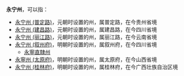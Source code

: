 '''永宁州'''，可以指：

*[[永宁州_(普定路)|永宁州 (普定路)]]，元朝时设置的州，属普定路，在今贵州省境
*[[永宁州_(建昌路)|永宁州 (建昌路)]]，元朝时设置的州，属建昌路，在今四川省境
*[[永宁州_(丽江路)|永宁州 (丽江路)]]，元朝时设置的州，属丽江路，在今云南省境
*[[永宁州_(叙州府)|永宁州 (叙州府)]]，明朝时设置的州，属叙州府，在今四川省境
**[[永寧直隸州|永寧直隸州]]
*[[永寧州_(太原府)|永寧州 (太原府)]]，明朝时设置的州，属太原府，在今山西省境
*[[永宁州_(桂林府)|永宁州 (桂林府)]]，明朝时设置的州，属桂林府，在今广西壮族自治区境

{{Disambig|Y|Cat=三字中国州名消歧义}}